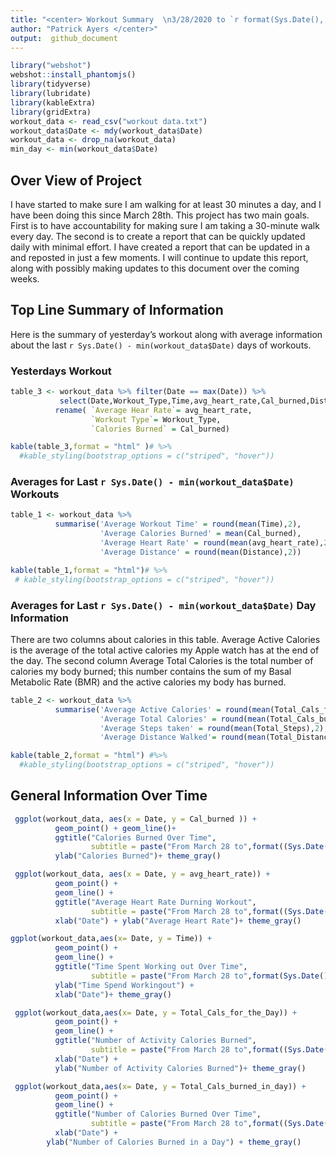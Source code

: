 ```yaml
---
title: "<center> Workout Summary  \n3/28/2020 to `r format(Sys.Date(),'%m/%d/%Y')`"
author: "Patrick Ayers </center>"
output:  github_document
---
```




```r
library("webshot")
webshot::install_phantomjs()
library(tidyverse)
library(lubridate)
library(kableExtra)
library(gridExtra)
workout_data <- read_csv("workout data.txt")
workout_data$Date <- mdy(workout_data$Date)
workout_data <- drop_na(workout_data)
min_day <- min(workout_data$Date)
```
## Over View of Project
I have started to make sure I am walking for at least 30 minutes a day, and I have been doing this since March 28th. 
This project has two main goals. First is to have accountability for making sure I am taking a 30-minute walk every day.
The second is to create a report that can be quickly updated daily with minimal effort. I have created a report that
can be updated in a and reposted in just a few moments. I will continue to update this report, along with possibly 
making updates to this document over the coming weeks.  

## Top Line Summary of Information
Here is the summary of yesterday's workout along with average information about the last `r Sys.Date() - min(workout_data$Date)`
days of workouts.

### Yesterdays Workout
```r

table_3 <- workout_data %>% filter(Date == max(Date)) %>% 
           select(Date,Workout_Type,Time,avg_heart_rate,Cal_burned,Distance) %>%
          rename( `Average Hear Rate`= avg_heart_rate,
                  `Workout Type`= Workout_Type,
                  `Calories Burned` = Cal_burned)

kable(table_3,format = "html" )# %>%
  #kable_styling(bootstrap_options = c("striped", "hover"))

```

### Averages for Last `r Sys.Date() - min(workout_data$Date)` Workouts
```r
table_1 <- workout_data %>% 
          summarise('Average Workout Time' = round(mean(Time),2),
                    'Average Calories Burned' = mean(Cal_burned),
                    'Average Heart Rate' = round(mean(avg_heart_rate),2),
                    'Average Distance' = round(mean(Distance),2))

kable(table_1,format = "html")# %>%
 # kable_styling(bootstrap_options = c("striped", "hover"))

```

### Averages for Last `r Sys.Date() - min(workout_data$Date)` Day Information
There are two columns about calories in this table. Average Active Calories is the average of the total
active calories my Apple watch has at the end of the day. The second column Average Total Calories is the
total number of calories my body burned; this number contains the sum of my Basal Metabolic Rate (BMR) 
and the active calories my body has burned.
```r

table_2 <- workout_data %>%
          summarise('Average Active Calories' = round(mean(Total_Cals_for_the_Day),2),
                    'Average Total Calories' = round(mean(Total_Cals_burned_in_day),2),
                    'Average Steps taken' = round(mean(Total_Steps),2),
                    'Average Distance Walked'= round(mean(Total_Distance),2))

kable(table_2,format = "html") #%>%
  #kable_styling(bootstrap_options = c("striped", "hover"))

```


## General Information Over Time  
```r
 ggplot(workout_data, aes(x = Date, y = Cal_burned )) +
          geom_point() + geom_line()+
          ggtitle("Calories Burned Over Time", 
                  subtitle = paste("From March 28 to",format((Sys.Date()-1),"%b %d %Y"),sep = " ") ) +
          ylab("Calories Burned")+ theme_gray()
```
```r
 ggplot(workout_data, aes(x = Date, y = avg_heart_rate)) + 
          geom_point() + 
          geom_line() + 
          ggtitle("Average Heart Rate Durning Workout", 
                  subtitle = paste("From March 28 to",format((Sys.Date()-1),"%b %d %Y"),sep = " ")) + 
          xlab("Date") + ylab("Average Heart Rate")+ theme_gray()
```
```r
ggplot(workout_data,aes(x= Date, y = Time)) + 
          geom_point() + 
          geom_line() + 
          ggtitle("Time Spent Working out Over Time", 
                  subtitle = paste("From March 28 to",format(Sys.Date(),"%b %d %Y"),sep = " ")) + 
          ylab("Time Spend Workingout") +
          xlab("Date")+ theme_gray()
```
```r
 ggplot(workout_data,aes(x= Date, y = Total_Cals_for_the_Day)) + 
          geom_point() + 
          geom_line() + 
          ggtitle("Number of Activity Calories Burned",
                  subtitle = paste("From March 28 to",format((Sys.Date()-1),"%b %d %Y"),sep = " ")) + 
          xlab("Date") + 
          ylab("Number of Activity Calories Burned")+ theme_gray()

```
```r
 ggplot(workout_data,aes(x= Date, y = Total_Cals_burned_in_day)) + 
          geom_point() + 
          geom_line() + 
          ggtitle("Number of Calories Burned Over Time",
                  subtitle = paste("From March 28 to",format((Sys.Date()-1),"%b %d %Y"),sep = " ")) + 
          xlab("Date") + 
        ylab("Number of Calories Burned in a Day") + theme_gray()


```

